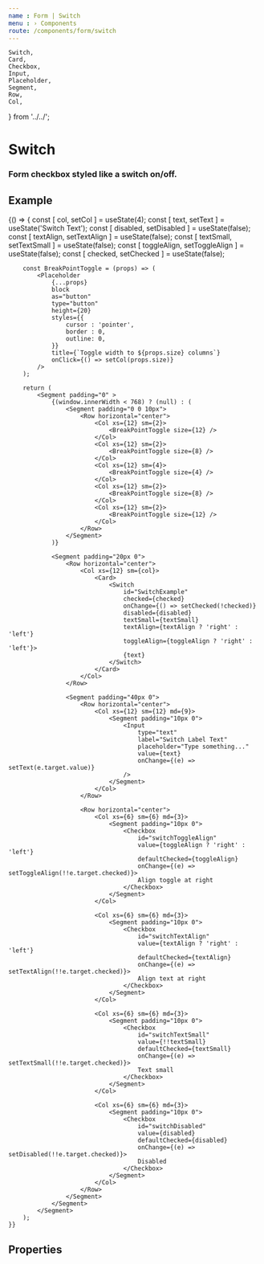 ```yaml
---
name : Form | Switch
menu : › Components
route: /components/form/switch
---
```


    Switch,
    Card,
    Checkbox,
    Input,
    Placeholder,
    Segment,
    Row,
    Col,
} from '../../';


# Switch
### Form checkbox styled like a switch on/off.


## Example

<Playground>
    {() => {
        const [ col, setCol ]                 = useState(4);
        const [ text, setText ]               = useState('Switch Text');
        const [ disabled, setDisabled ]       = useState(false);
        const [ textAlign, setTextAlign ]     = useState(false);
        const [ textSmall, setTextSmall ]     = useState(false);
        const [ toggleAlign, setToggleAlign ] = useState(false);
        const [ checked, setChecked ]         = useState(false);

        const BreakPointToggle = (props) => (
            <Placeholder
                {...props}
                block
                as="button"
                type="button"
                height={20}
                styles={{
                    cursor : 'pointer',
                    border : 0,
                    outline: 0,
                }}
                title={`Toggle width to ${props.size} columns`}
                onClick={() => setCol(props.size)}
            />
        );

        return (
            <Segment padding="0" >
                {(window.innerWidth < 768) ? (null) : (
                    <Segment padding="0 0 10px">
                        <Row horizontal="center">
                            <Col xs={12} sm={2}>
                                <BreakPointToggle size={12} />
                            </Col>
                            <Col xs={12} sm={2}>
                                <BreakPointToggle size={8} />
                            </Col>
                            <Col xs={12} sm={4}>
                                <BreakPointToggle size={4} />
                            </Col>
                            <Col xs={12} sm={2}>
                                <BreakPointToggle size={8} />
                            </Col>
                            <Col xs={12} sm={2}>
                                <BreakPointToggle size={12} />
                            </Col>
                        </Row>
                    </Segment>
                )}

                <Segment padding="20px 0">
                    <Row horizontal="center">
                        <Col xs={12} sm={col}>
                            <Card>
                                <Switch
                                    id="SwitchExample"
                                    checked={checked}
                                    onChange={() => setChecked(!checked)}
                                    disabled={disabled}
                                    textSmall={textSmall}
                                    textAlign={textAlign ? 'right' : 'left'}
                                    toggleAlign={toggleAlign ? 'right' : 'left'}>
                                    {text}
                                </Switch>
                            </Card>
                        </Col>
                    </Row>

                    <Segment padding="40px 0">
                        <Row horizontal="center">
                            <Col xs={12} sm={12} md={9}>
                                <Segment padding="10px 0">
                                    <Input
                                        type="text"
                                        label="Switch Label Text"
                                        placeholder="Type something..."
                                        value={text}
                                        onChange={(e) => setText(e.target.value)}
                                    />
                                </Segment>
                            </Col>
                        </Row>

                        <Row horizontal="center">
                            <Col xs={6} sm={6} md={3}>
                                <Segment padding="10px 0">
                                    <Checkbox
                                        id="switchToggleAlign"
                                        value={toggleAlign ? 'right' : 'left'}
                                        defaultChecked={toggleAlign}
                                        onChange={(e) => setToggleAlign(!!e.target.checked)}>
                                        Align toggle at right
                                    </Checkbox>
                                </Segment>
                            </Col>

                            <Col xs={6} sm={6} md={3}>
                                <Segment padding="10px 0">
                                    <Checkbox
                                        id="switchTextAlign"
                                        value={textAlign ? 'right' : 'left'}
                                        defaultChecked={textAlign}
                                        onChange={(e) => setTextAlign(!!e.target.checked)}>
                                        Align text at right
                                    </Checkbox>
                                </Segment>
                            </Col>

                            <Col xs={6} sm={6} md={3}>
                                <Segment padding="10px 0">
                                    <Checkbox
                                        id="switchTextSmall"
                                        value={!!textSmall}
                                        defaultChecked={textSmall}
                                        onChange={(e) => setTextSmall(!!e.target.checked)}>
                                        Text small
                                    </Checkbox>
                                </Segment>
                            </Col>

                            <Col xs={6} sm={6} md={3}>
                                <Segment padding="10px 0">
                                    <Checkbox
                                        id="switchDisabled"
                                        value={disabled}
                                        defaultChecked={disabled}
                                        onChange={(e) => setDisabled(!!e.target.checked)}>
                                        Disabled
                                    </Checkbox>
                                </Segment>
                            </Col>
                        </Row>
                    </Segment>
                </Segment>
            </Segment>
        );
    }}
</Playground>


## Properties

<Props of={Switch} />
